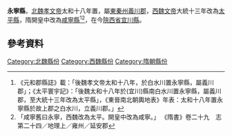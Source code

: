 {{主條目消歧義|關於中國歷史上其他永寧縣，請參見：'''[[永寧縣_(消歧義)|永寧縣_(消歧義)]]'''。}}
'''永寧縣'''，[[北魏|北魏]][[孝文帝|孝文帝]]太和十八年置，屬[[東秦州|東秦州]][[義川郡|義川郡]]，[[西魏文帝|西魏文帝]]大統十三年改為[[太平縣|太平縣]]，隋開皇中改為[[咸寧縣|咸寧縣]]<ref>《元和郡縣誌》載：「後魏孝文帝太和十八年，於白水川置永寧縣，屬義川郡」；《太平寰宇記》：「後魏太和十八年於(宜川)縣南白水川置永寧縣，屬義川郡，至大統十三年改為太平縣」，《東晉南北朝輿地表》年表：太和十八年置永寧縣於故上郡之白水川，立義川郡。」</ref><ref>「咸寧舊曰永寧，西魏改為太平。開皇中改為咸寧。」 《隋書》卷二十九　志第二十四／地理上／雍州／延安郡</ref>，在今[[陝西省|陝西省]][[宜川縣|宜川縣]]。
==參考資料==
{{reflist}}
{{中國古代行政區劃小作品}}
[[Category:北魏縣份|Category:北魏縣份]]
[[Category:西魏縣份|Category:西魏縣份]]
[[Category:隋朝縣份|Category:隋朝縣份]]